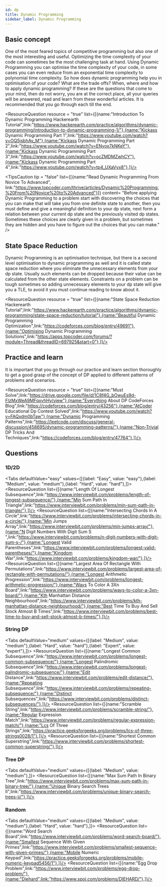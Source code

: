 ```yaml
---
id: dp
title: Dynamic Programming
sidebar_label: Dynamic Programming
---
```


## Basic concept
One of the most feared topics of competitive programming but also one of the most interesting and useful. Optimizing the time complexity of your code can sometimes be the most challenging task at hand. Using Dynamic Programming you can optimise the time complexity of your code, in some cases you can even reduce from an exponential time complexity to polynomial time complexity. So how does dynamic programming help you in optimisation of your code? What are the trade offs? When, where and how to apply dynamic programming? If these are the questions that come to your mind, then do not worry, you are at the correct place, all your queries will be answered, read and learn from these wonderful articles. It is recommended that you go through each till the end.


<ResourceQuestion resource = "true" list={[{name:"Introduction To Dynamic Programming Hackerearth Tutorial",link:"https://www.hackerearth.com/practice/algorithms/dynamic-programming/introduction-to-dynamic-programming-1/"},{name:"Kickass Dynamic Programming Part 1",link:"https://www.youtube.com/watch?v=OQ5jsbhAv_M"},{name:"Kickass Dynamic Programming Part 2",link:"https://www.youtube.com/watch?v=ENyox7kNKeY"},{name:"Kickass Dynamic Programming Part 3",link:"https://www.youtube.com/watch?v=ocZMDMZwhCY"},{name:"Kickass Dynamic Programming Part 4",link:"https://www.youtube.com/watch?v=tp4_UXaVyx8"},]}/>

<TipsCaution tip = "false" list={[{name:"Read Dynamic Programming From Novice To Advanced", link:"https://www.topcoder.com/thrive/articles/Dynamic%20Programming:%20From%20Novice%20to%20Advanced"}]} content= "Before applying Dynamic Programming to a problem start with discovering the choices that you can make that will take you from one definite state to another, then you must define and give a meaningful definition to your dp state, next form a relation between your current dp state and the previously visited dp states. Sometimes these choices are clearly given in a problem, but sometimes they are hidden and you have to figure out the choices that you can make." />



## State Space Reduction
Dynamic Programming is an optimisation technique, but there is a second level optimisation to dynamic programming as well and it is called state space reduction where you eliminate the unnecessary elements from your dp state. Usually such elements can be dropped because their value can be calculated from the other state elements. Constraints on a problem can be tough sometimes so adding unnecessary elements to your dp state will give you a TLE, to avoid it you must continue reading to know about it.


<ResourceQuestion resource = "true" list={[{name:"State Space Reduction Hackerearth Tutorial",link:"https://www.hackerearth.com/practice/algorithms/dynamic-programming/state-space-reduction/tutorial"},{name:"Beautiful Dynamic Programming Optimization",link:"https://codeforces.com/blog/entry/49691"},{name:"Optimising Dynamic Programming Solutions",link:"https://apps.topcoder.com/forums/?module=Thread&threadID=697925&start=0"},]}/>



## Practice and learn
It is important that you go through our practice and learn section thoroughly to get a good grasp of the concept of DP applied to different patterns of problems and scenarios.


<ResourceQuestion resource = "true" list={[{name:"Must Solve",link:"https://drive.google.com/file/d/1C8f4G_bOwuEs9d-FlzMxWeA9MFqxyhHy/view"},{name:"Everything About DP CodeForces Blog",link:"https://codeforces.com/blog/entry/43256"},{name:"AtCoder Educational Dp Contest Solved",link:"https://www.youtube.com/watch?v=FAQxdm0bTaw"},{name:"Dynamic Programming Patterns",link:"https://leetcode.com/discuss/general-discussion/458695/dynamic-programming-patterns/"},{name:"Non-Trivial DP Tricks And Techniques",link:"https://codeforces.com/blog/entry/47764"},]}/>



## Questions

### 1D/2D
<Tabs
	defaultValue="easy"
	values={[{label: "Easy", value: "easy"},{label: "Medium", value: "medium"},{label: "Hard", value: "hard"},]}>
	<TabItem value="easy">
		<ResourceQuestion  list={[{name:"Length Of Longest Subsequence",link:"https://www.interviewbit.com/problems/length-of-longest-subsequence/"},{name:"Min Sum Path In Triangle",link:"https://www.interviewbit.com/problems/min-sum-path-in-triangle/"},]}/>
	</TabItem>
	<TabItem value="medium">
		<ResourceQuestion  list={[{name:"Intersecting Chords In A Circle",link:"https://www.interviewbit.com/problems/intersecting-chords-in-a-circle/"},{name:"Min Jumps Array",link:"https://www.interviewbit.com/problems/min-jumps-array/"},{name:"N Digit Numbers With Digit Sum S ",link:"https://www.interviewbit.com/problems/n-digit-numbers-with-digit-sum-s-/"},{name:"Longest Valid Parentheses",link:"https://www.interviewbit.com/problems/longest-valid-parentheses/"},{name:"Kingdom War",link:"https://www.interviewbit.com/problems/kingdom-war/"},]}/>
	</TabItem>
	<TabItem value="hard">
		<ResourceQuestion  list={[{name:"Largest Area Of Rectangle With Permutations",link:"https://www.interviewbit.com/problems/largest-area-of-rectangle-with-permutations/"},{name:"Longest Arithmetic Progression",link:"https://www.interviewbit.com/problems/longest-arithmetic-progression/"},{name:"Ways To Color A 3Xn Board",link:"https://www.interviewbit.com/problems/ways-to-color-a-3xn-board/"},{name:"Kth Manhattan Distance Neighbourhood",link:"https://www.interviewbit.com/problems/kth-manhattan-distance-neighbourhood/"},{name:"Best Time To Buy And Sell Stock Atmost B Times",link:"https://www.interviewbit.com/problems/best-time-to-buy-and-sell-stock-atmost-b-times/"},]}/>
	</TabItem>
	
</Tabs>


### String DP
<Tabs
	defaultValue="medium"
	values={[{label: "Medium", value: "medium"},{label: "Hard", value: "hard"},{label: "Expert", value: "expert"},]}>
	<TabItem value="medium">
		<ResourceQuestion  list={[{name:"Longest Common Subsequence",link:"https://www.interviewbit.com/problems/longest-common-subsequence/"},{name:"Longest Palindromic Subsequence",link:"https://www.interviewbit.com/problems/longest-palindromic-subsequence/"},{name:"Edit Distance",link:"https://www.interviewbit.com/problems/edit-distance/"},{name:"Repeating Subsequence",link:"https://www.interviewbit.com/problems/repeating-subsequence/"},{name:"Distinct Subsequences",link:"https://www.interviewbit.com/problems/distinct-subsequences/"},]}/>
	</TabItem>
	<TabItem value="hard">
		<ResourceQuestion  list={[{name:"Scramble String",link:"https://www.interviewbit.com/problems/scramble-string/"},{name:"Regular Expression Match",link:"https://www.interviewbit.com/problems/regular-expression-match/"},{name:"Lcs Of Three Strings",link:"https://practice.geeksforgeeks.org/problems/lcs-of-three-strings0028/1"},]}/>
	</TabItem>
	<TabItem value="expert">
		<ResourceQuestion  list={[{name:"Shortest Common Superstring",link:"https://www.interviewbit.com/problems/shortest-common-superstring/"},]}/>
	</TabItem>
	
</Tabs>


### Tree DP
<Tabs
	defaultValue="medium"
	values={[{label: "Medium", value: "medium"},]}>
	<TabItem value="medium">
		<ResourceQuestion  list={[{name:"Max Sum Path In Binary Tree",link:"https://www.interviewbit.com/problems/max-sum-path-in-binary-tree/"},{name:"Unique Binary Search Trees II",link:"https://www.interviewbit.com/problems/unique-binary-search-trees-ii/"},]}/>
	</TabItem>
	
</Tabs>


### Random
<Tabs
	defaultValue="medium"
	values={[{label: "Medium", value: "medium"},{label: "Hard", value: "hard"},]}>
	<TabItem value="medium">
		<ResourceQuestion  list={[{name:"Word Search Board",link:"https://www.interviewbit.com/problems/word-search-board/"},{name:"Smallest Sequence With Given Primes",link:"https://www.interviewbit.com/problems/smallest-sequence-with-given-primes/"},{name:"Mobile Numeric Keypad",link:"https://practice.geeksforgeeks.org/problems/mobile-numeric-keypad5456/1"},]}/>
	</TabItem>
	<TabItem value="hard">
		<ResourceQuestion  list={[{name:"Egg Drop Problem",link:"https://www.interviewbit.com/problems/egg-drop-problem/"},{name:"Diehard",link:"https://www.spoj.com/problems/DIEHARD/"},]}/>
	</TabItem>
	
</Tabs>
